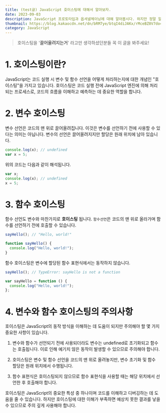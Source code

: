 ```yaml
---
title: (test글) JavaScript 호이스팅에 대해서 알아보자.
date: 2023-09-03
description: JavaScript 프로토타입과 옵셔녈체이닝에 대해 알아봅시다. 하지만 정말 알아보는게 맞을까요 ㅋ
thumbnail: https://blog.kakaocdn.net/dn/bRM7ye/btqI4diJAKx/rMceBZ0V7do4bhbIgvkZZK/img.jpg
category: JavaScript
---
```


> 호이스팅을 '**끌어올려지는거**' 라고만 생각하셨던분들 꼭 이 글을 봐주세요!

# 1. 호이스팅이란?

JavaScript는 코드 실행 시 변수 및 함수 선언을 어떻게 처리하는지에 대한 개념인 "호이스팅"을 가지고 있습니다. 호이스팅은 코드 실행 전에 JavaScript 엔진에 의해 처리되는 프로세스로, 코드의 흐름을 이해하고 예측하는 데 중요한 역할을 합니다.

# 2. 변수 호이스팅

변수 선언은 코드의 맨 위로 끌어올려집니다. 이것은 변수를 선언하기 전에 사용할 수 있다는 의미는 아닙니다. 변수의 선언은 끌어올려지지만 할당은 원래 위치에 남아 있습니다.

```javascript
console.log(x); // undefined
var x = 5;
```

위의 코드는 다음과 같이 해석됩니다.

```javascript
var x;
console.log(x); // undefined
x = 5;
```

# 3. 함수 호이스팅

함수 선언도 변수와 마찬가지로 **호이스팅** 됩니다. `함수선언`은 코드의 맨 위로 올라가며 함수를 선언하기 전에 호출할 수 있습니다.

```javascript
sayHello(); // "Hello, world!"

function sayHello() {
  console.log("Hello, world!");
}
```

함수 호이스팅은 변수에 할당된 함수 표현식에서는 동작하지 않습니다.

```javascript
sayHello(); // TypeError: sayHello is not a function

var sayHello = function () {
  console.log("Hello, world!");
};
```

# 4. 변수와 함수 호이스팅의 주의사항

호이스팅은 JavaScript의 동작 방식을 이해하는 데 도움이 되지만 주의해야 할 몇 가지 중요한 사항이 있습니다.

1. 변수와 함수가 선언되기 전에 사용되더라도 변수는 undefined로 초기화되고 함수는 호출됩니다. 이로 인해 예기치 않은 동작이 발생할 수 있으므로 주의해야 합니다.

2. 호이스팅은 변수 및 함수 선언을 코드의 맨 위로 올려놓지만, 변수 초기화 및 함수 할당은 원래 위치에서 수행됩니다.

3. 함수 표현식은 호이스팅되지 않으므로 함수 표현식을 사용할 때는 해당 위치에서 선언한 후 호출해야 합니다.

호이스팅은 JavaScript의 중요한 특성 중 하나이며 코드를 이해하고 디버깅하는 데 도움을 줄 수 있습니다. 하지만 호이스팅에 대한 이해가 부족하면 예상치 못한 결과를 낳을 수 있으므로 주의 깊게 사용해야 합니다.
